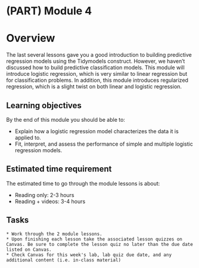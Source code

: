 # (PART) Module 4 {-}

# Overview

The last several lessons gave you a good introduction to building predictive regression models using the Tidymodels construct. However, we haven't discussed how to build predictive classification models. This module will introduce logistic regression, which is very similar to linear regression but for classification problems.  In addition, this module introduces regularized regression, which is a slight twist on both linear and logistic regression.

## Learning objectives

By the end of this module you should be able to:

- Explain how a logistic regression model characterizes the data it is applied to.
- Fit, interpret, and assess the performance of simple and multiple logistic regression models.

## Estimated time requirement

The estimated time to go through the module lessons is about:

* Reading only: 2-3 hours
* Reading + videos: 3-4 hours

## Tasks

```block
* Work through the 2 module lessons.
* Upon finishing each lesson take the associated lesson quizzes on Canvas. Be sure to complete the lesson quiz no later than the due date listed on Canvas.
* Check Canvas for this week's lab, lab quiz due date, and any additional content (i.e. in-class material)
```
